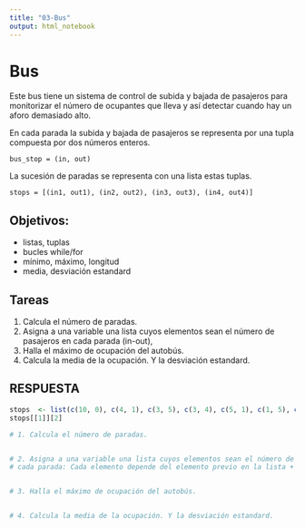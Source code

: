 ```yaml
---
title: "03-Bus"
output: html_notebook
---
```


# Bus

Este bus tiene un sistema de control de subida y bajada de pasajeros para monitorizar el número de ocupantes que lleva y así detectar cuando hay un aforo demasiado alto. 

En cada parada la subida y bajada de pasajeros se representa por una tupla compuesta por dos números enteros. 
```
bus_stop = (in, out)
```
La sucesión de paradas se representa con una lista estas tuplas.
```
stops = [(in1, out1), (in2, out2), (in3, out3), (in4, out4)]
```

## Objetivos: 
* listas, tuplas
* bucles while/for
* mínimo, máximo, longitud
* media, desviación estandard

## Tareas
1. Calcula el número de paradas. 
2. Asigna a una variable una lista cuyos elementos sean el número de pasajeros en cada parada (in-out), 
3. Halla el máximo de ocupación del autobús. 
4. Calcula la media de la ocupación. Y la desviación estandard. 

## RESPUESTA

```r
stops  <- list(c(10, 0), c(4, 1), c(3, 5), c(3, 4), c(5, 1), c(1, 5), c(5, 8), c(4, 6), c(2, 3))
stops[[1]][2]

# 1. Calcula el número de paradas. 


# 2. Asigna a una variable una lista cuyos elementos sean el número de pasajeros en 
# cada parada: Cada elemento depende del elemento previo en la lista + in - out.  


# 3. Halla el máximo de ocupación del autobús. 


# 4. Calcula la media de la ocupación. Y la desviación estandard. 
```
